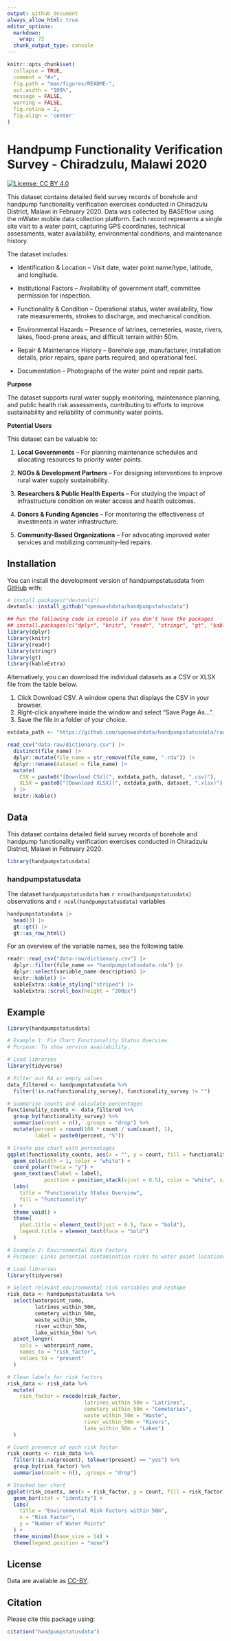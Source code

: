 ```yaml
---
output: github_document
always_allow_html: true
editor_options: 
  markdown: 
    wrap: 72
  chunk_output_type: console
---
```


<!-- README.md is generated from README.Rmd. Please edit that file -->

```r
knitr::opts_chunk$set(
  collapse = TRUE,
  comment = "#>",
  fig.path = "man/figures/README-",
  out.width = "100%",
  message = FALSE,
  warning = FALSE,
  fig.retina = 2,
  fig.align = 'center'
)
```

# Handpump Functionality Verification Survey - Chiradzulu, Malawi 2020

<!-- badges: start -->

[![License: CC BY
4.0](https://img.shields.io/badge/License-CC_BY_4.0-lightgrey.svg)](https://creativecommons.org/licenses/by/4.0/)

<!-- badges: end -->

This dataset contains detailed field survey records of borehole and
handpump functionality verification exercises conducted in Chiradzulu
District, Malawi in February 2020. Data was collected by BASEflow using
the mWater mobile data collection platform. Each record represents a
single site visit to a water point, capturing GPS coordinates, technical
assessments, water availability, environmental conditions, and
maintenance history.

The dataset includes:

-   Identification & Location – Visit date, water point name/type,
    latitude, and longitude.

-   Institutional Factors – Availability of government staff, committee
    permission for inspection.

-   Functionality & Condition – Operational status, water availability,
    flow rate measurements, strokes to discharge, and mechanical
    condition.

-   Environmental Hazards – Presence of latrines, cemeteries, waste,
    rivers, lakes, flood-prone areas, and difficult terrain within 50m.

-   Repair & Maintenance History – Borehole age, manufacturer,
    installation details, prior repairs, spare parts required, and
    operational feel.

-   Documentation – Photographs of the water point and repair parts.

**Purpose**

The dataset supports rural water supply monitoring, maintenance
planning, and public health risk assessments, contributing to efforts to
improve sustainability and reliability of community water points.

**Potential Users**

This dataset can be valuable to:

1.  **Local Governments** – For planning maintenance schedules and
    allocating resources to priority water points.

2.  **NGOs & Development Partners** – For designing interventions to
    improve rural water supply sustainability.

3.  **Researchers & Public Health Experts** – For studying the impact of
    infrastructure condition on water access and health outcomes.

4.  **Donors & Funding Agencies** – For monitoring the effectiveness of
    investments in water infrastructure.

5.  **Community-Based Organizations** – For advocating improved water
    services and mobilizing community-led repairs.

## Installation

You can install the development version of handpumpstatusdata from
[GitHub](https://github.com/) with:

``` r
# install.packages("devtools")
devtools::install_github("openwashdata/handpumpstatusdata")
```

```r
## Run the following code in console if you don't have the packages
## install.packages(c("dplyr", "knitr", "readr", "stringr", "gt", "kableExtra"))
library(dplyr)
library(knitr)
library(readr)
library(stringr)
library(gt)
library(kableExtra)
```

Alternatively, you can download the individual datasets as a CSV or XLSX
file from the table below.

1.  Click Download CSV. A window opens that displays the CSV in your
    browser.
2.  Right-click anywhere inside the window and select "Save Page As...".
3.  Save the file in a folder of your choice.

```r

extdata_path <- "https://github.com/openwashdata/handpumpstatusdata/raw/main/inst/extdata/"

read_csv("data-raw/dictionary.csv") |> 
  distinct(file_name) |> 
  dplyr::mutate(file_name = str_remove(file_name, ".rda")) |> 
  dplyr::rename(dataset = file_name) |> 
  mutate(
    CSV = paste0("[Download CSV](", extdata_path, dataset, ".csv)"),
    XLSX = paste0("[Download XLSX](", extdata_path, dataset, ".xlsx)")
  ) |> 
  knitr::kable()

```

## Data

This dataset contains detailed field survey records of borehole and
handpump functionality verification exercises conducted in Chiradzulu
District, Malawi in February 2020.

```r
library(handpumpstatusdata)
```

### handpumpstatusdata

The dataset `handpumpstatusdata`  has
`r nrow(handpumpstatusdata)` observations and
`r ncol(handpumpstatusdata)` variables

```r
handpumpstatusdata |> 
  head(3) |> 
  gt::gt() |>
  gt::as_raw_html()
```

For an overview of the variable names, see the following table.

```r
readr::read_csv("data-raw/dictionary.csv") |>
  dplyr::filter(file_name == "handpumpstatusdata.rda") |>
  dplyr::select(variable_name:description) |> 
  knitr::kable() |> 
  kableExtra::kable_styling("striped") |> 
  kableExtra::scroll_box(height = "200px")
```

## Example

```r
library(handpumpstatusdata)

# Example 1: Pie Chart Functionality Status Overview
# Purpose: To show service availability.

# Load libraries
library(tidyverse)

# Filter out NA or empty values
data_filtered <- handpumpstatusdata %>%
  filter(!is.na(functionality_survey), functionality_survey != "")

# Summarise counts and calculate percentages
functionality_counts <- data_filtered %>%
  group_by(functionality_survey) %>%
  summarise(count = n(), .groups = "drop") %>%
  mutate(percent = round(100 * count / sum(count), 1),
         label = paste0(percent, "%"))

# Create pie chart with percentages
ggplot(functionality_counts, aes(x = "", y = count, fill = functionality_survey)) +
  geom_col(width = 1, color = "white") +
  coord_polar(theta = "y") +
  geom_text(aes(label = label),
            position = position_stack(vjust = 0.5), color = "white", size = 4) +
  labs(
    title = "Functionality Status Overview",
    fill = "Functionality"
  ) +
  theme_void() +
  theme(
    plot.title = element_text(hjust = 0.5, face = "bold"),
    legend.title = element_text(face = "bold")
  )

# Example 2: Environmental Risk Factors
# Purpose: Links potential contamination risks to water point locations.

# Load libraries
library(tidyverse)

# Select relevant environmental risk variables and reshape
risk_data <- handpumpstatusdata %>%
  select(waterpoint_name, 
         latrines_within_50m,
         cemetery_within_50m,
         waste_within_50m,
         river_within_50m,
         lake_within_50m) %>%
  pivot_longer(
    cols = -waterpoint_name,
    names_to = "risk_factor",
    values_to = "present"
  )

# Clean labels for risk factors
risk_data <- risk_data %>%
  mutate(
    risk_factor = recode(risk_factor,
                         latrines_within_50m = "Latrines",
                         cemetery_within_50m = "Cemeteries",
                         waste_within_50m = "Waste",
                         river_within_50m = "Rivers",
                         lake_within_50m = "Lakes")
  )

# Count presence of each risk factor
risk_counts <- risk_data %>%
  filter(!is.na(present), tolower(present) == "yes") %>%
  group_by(risk_factor) %>%
  summarise(count = n(), .groups = "drop")

# Stacked bar chart
ggplot(risk_counts, aes(x = risk_factor, y = count, fill = risk_factor)) +
  geom_bar(stat = "identity") +
  labs(
    title = "Environmental Risk Factors within 50m",
    x = "Risk Factor",
    y = "Number of Water Points"
  ) +
  theme_minimal(base_size = 14) +
  theme(legend.position = "none")
```

## License

Data are available as
[CC-BY](https://github.com/openwashdata/%7B%7B%7Bpackagename%7D%7D%7D/blob/main/LICENSE.md).

## Citation

Please cite this package using:

```r
citation("handpumpstatusdata")
```
